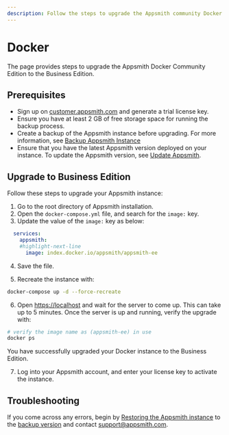 ```yaml
---
description: Follow the steps to upgrade the Appsmith community Docker installation to a Business Edition.
---
```


# Docker

The page provides steps to upgrade the Appsmith Docker Community Edition to the Business Edition.

## Prerequisites

- Sign up on [customer.appsmith.com](https://customer.appsmith.com/) and generate a trial license key.
- Ensure you have at least 2 GB of free storage space for running the backup process.
- Create a backup of the Appsmith instance before upgrading. For more information, see [Backup Appsmith Instance](/getting-started/setup/instance-management/appsmithctl#backup-instance)
- Ensure that you have the latest Appsmith version deployed on your instance. To update the Appsmith version, see [Update Appsmith](/getting-started/setup/instance-management/update-appsmith).

## Upgrade to Business Edition

Follow these steps to upgrade your Appsmith instance:

1. Go to the root directory of Appsmith installation.
2. Open the `docker-compose.yml` file, and search for the `image:` key.
3. Update the value of the `image:` key as below:

``` yaml
  services:
    appsmith:
    #highlight-next-line
      image: index.docker.io/appsmith/appsmith-ee
```
4. Save the file.

5. Recreate the instance with:

```bash
docker-compose up -d --force-recreate
```

6. Open [https://localhost](https://localhost) and wait for the server to come up. This can take up to 5 minutes. Once the server is up and running, verify the upgrade with:

```bash
# verify the image name as (appsmith-ee) in use 
docker ps
```
You have successfully upgraded your Docker instance to the Business Edition. 

7.  Log into your Appsmith account, and enter your license key to activate the instance.

## Troubleshooting

If you come across any errors, begin by [Restoring the Appsmith instance](/getting-started/setup/instance-management/appsmithctl?current-command-type=docker-commands#restore-instance) to the [backup version](#prerequisites) and contact [support@appsmith.com](mailto:support@appsmith.com).
